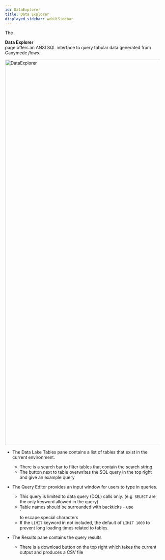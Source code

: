 ```yaml
---
id: DataExplorer
title: Data Explorer
displayed_sidebar: webUiSidebar
---
```



The <div className="button purple_button"><FileSearchOutlined /> **Data Explorer**</div> page offers an ANSI SQL interface to query tabular data generated from Ganymede _flows_.

<img
  width="1251"
  alt="DataExplorer"
  src="https://user-images.githubusercontent.com/46538575/225708685-e40e0227-3dc4-40f1-9400-906cb6c6924c.png"
/>

- The Data Lake Tables pane contains a list of tables that exist in the current environment.

  - There is a search bar to filter tables that contain the search string
  - The button next to table overwrites the SQL query in the top right and give an example query

- The Query Editor provides an input window for users to type in queries.
  - This query is limited to data query (DQL) calls only. (e.g. `SELECT` are the only keyword allowed in the query)
  - Table names should be surrounded with backticks - use <div className="keystroke">`</div> to escape special characters
  - If the `LIMIT` keyword in not included, the default of `LIMIT 1000` to prevent long loading times related to tables.
- The Results pane contains the query results
  - There is a download button on the top right which takes the current output and produces a CSV file
